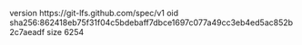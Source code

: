 version https://git-lfs.github.com/spec/v1
oid sha256:862418eb75f31f04c5bdebaff7dbce1697c077a49cc3eb4ed5ac852b2c7aeadf
size 6254
